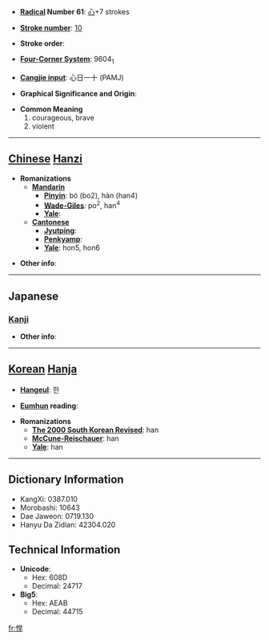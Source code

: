 * '''[[Wiktionary:Chinese radical index| Radical]] Number 61''': [[Wiktionary:Chinese radical index 心|心]]+7 strokes

* '''[[Wiktionary:Chinese total strokes index|Stroke number]]''': [[Wiktionary:Chinese total strokes index 10|10]]

* '''Stroke order''': 

* '''[[Wiktionary:Chinese four corner index|Four-Corner System]]''': 9604<sub>1</sub>

* '''[[Wiktionary:Chinese Cangjie index|Cangjie input]]''': 心日一十 (PAMJ)

* '''Graphical Significance and Origin''': 

* '''Common Meaning'''
*#courageous, brave
*# violent


----

== [[Chinese]] [[Hanzi]] ==

* '''Romanizations'''
** '''[[Mandarin]]'''
*** '''[[Pinyin]]''': bó (bo2), hàn (han4)
*** '''[[Wade-Giles]]''': po<sup>2</sup>, han<sup>4</sup>
*** '''[[Yale]]''': 
** '''[[Cantonese]]'''
*** '''[[Jyutping]]''':
*** '''[[Penkyamp]]''': 
*** '''[[Yale]]''': hon5, hon6

* '''Other info''': 

----

==Japanese==
===[[Kanji]]===
{{kanji|on readings=[[かん]] (kan)|kun readings=[[たけし]] (takeshi)}}

* '''Other info''':  

----

== [[Korean]] [[Hanja]] ==

* '''[[Hangeul]]''': 한

* '''[[Eumhun]] reading''': 

* '''Romanizations'''
** '''[[The 2000 South Korean Revised Romanization|The 2000 South Korean Revised]]''': han
** '''[[McCune-Reischauer]]''': han
** '''[[Yale]]''': han

----

== Dictionary Information ==

* KangXi: 0387.010
* Morobashi: 10643
* Dae Jaweon: 0719.130
* Hanyu Da Zidian: 42304.020

== Technical Information ==

* '''Unicode''':
** Hex: 608D
** Decimal: 24717
* '''Big5''':
** Hex: AEAB
** Decimal: 44715

[[fr:悍]]